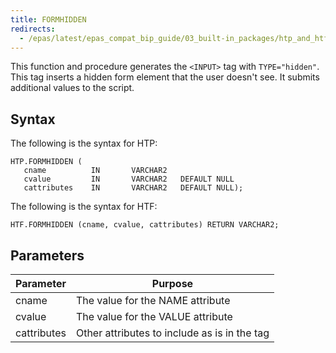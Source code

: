 ```yaml
---
title: FORMHIDDEN
redirects:
  - /epas/latest/epas_compat_bip_guide/03_built-in_packages/htp_and_htf/formhidden/ #generated for docs/epas/reorg-role-use-case-mode
---
```


This function and procedure generates the `<INPUT>` tag with `TYPE="hidden"`. This tag inserts a hidden form element that the user doesn't see. It submits additional values to the script.

## Syntax

The following is the syntax for HTP:

```
HTP.FORMHIDDEN (
   cname          IN       VARCHAR2
   cvalue         IN       VARCHAR2   DEFAULT NULL
   cattributes    IN       VARCHAR2   DEFAULT NULL);
```

The following is the syntax for HTF:

```
HTF.FORMHIDDEN (cname, cvalue, cattributes) RETURN VARCHAR2;
```

## Parameters

| Parameter | Purpose  |
| --------- | -------- |
| cname | The value for the NAME attribute |
| cvalue | The value for the VALUE attribute |
| cattributes | Other attributes to include as is in the tag |
